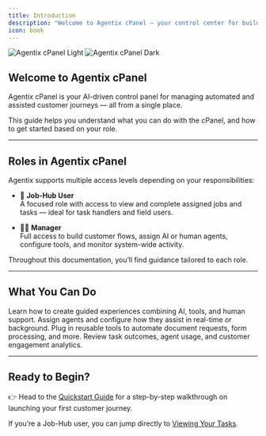 ```yaml
---
title: Introduction
description: "Welcome to Agentix cPanel — your control center for building and managing smart customer journeys"
icon: book
---
```


<img
  className="block dark:hidden"
  src="/images/cpanel-light.png"
  alt="Agentix cPanel Light"
/>
<img
  className="hidden dark:block"
  src="/images/cpanel-dark.png"
  alt="Agentix cPanel Dark"
/>

## Welcome to Agentix cPanel

Agentix cPanel is your AI-driven control panel for managing automated and assisted customer journeys — all from a single place.

This guide helps you understand what you can do with the cPanel, and how to get started based on your role.

---

## Roles in Agentix cPanel

Agentix supports multiple access levels depending on your responsibilities:

- 👤 **Job-Hub User**  
  A focused role with access to view and complete assigned jobs and tasks — ideal for task handlers and field users.

- 🧑‍💼 **Manager**  
  Full access to build customer flows, assign AI or human agents, configure tools, and monitor system-wide activity.

Throughout this documentation, you’ll find guidance tailored to each role.

---

## What You Can Do

<CardGroup cols={2}>
  <Card
    title="Explore Flows"
    icon="shuffle"
    href="/user-guide/flows"
  >
    Learn how to create guided experiences combining AI, tools, and human support.
  </Card>
  <Card
    title="Manage Agents"
    icon="users"
    href="/user-guide/agents"
  >
    Assign agents and configure how they assist in real-time or background.
  </Card>
</CardGroup>

<CardGroup cols={2}>
  <Card
    title="Use Tools"
    icon="tool"
    href="/user-guide/tools"
  >
    Plug in reusable tools to automate document requests, form processing, and more.
  </Card>
  <Card
    title="Track Performance"
    icon="bar-chart"
    href="/user-guide/reports"
  >
    Review task outcomes, agent usage, and customer engagement analytics.
  </Card>
</CardGroup>

---

## Ready to Begin?

👉 Head to the [Quickstart Guide](/user-guide/quickstart) for a step-by-step walkthrough on launching your first customer journey.

If you’re a Job-Hub user, you can jump directly to [Viewing Your Tasks](/user-guide/tasks).